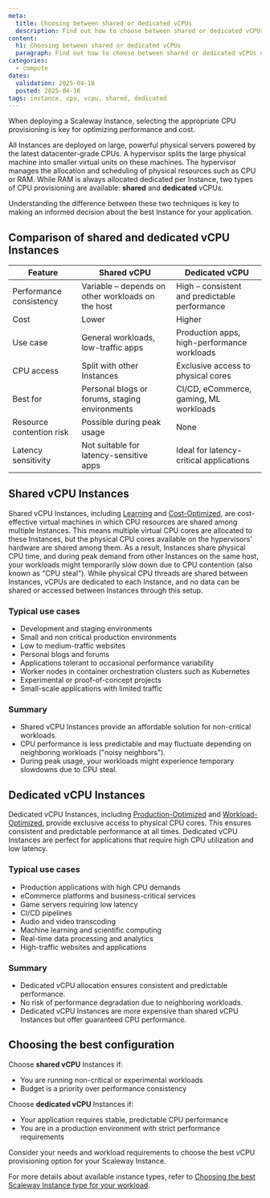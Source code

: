 ```yaml
---
meta:
  title: Choosing between shared or dedicated vCPUs
  description: Find out how to choose between shared or dedicated vCPUs depending on your workloads.
content:
  h1: Choosing between shared or dedicated vCPUs
  paragraph: Find out how to choose between shared or dedicated vCPUs depending on your workloads.
categories:
  - compute
dates:
  validation: 2025-04-18
  posted: 2025-04-18
tags: instance, cpu, vcpu, shared, dedicated
---
```


When deploying a Scaleway Instance, selecting the appropriate CPU provisioning is key for optimizing performance and cost.

All Instances are deployed on large, powerful physical servers powered by the latest datacenter-grade CPUs. A hypervisor splits the large physical machine into smaller virtual units on these machines.
The hypervisor manages the allocation and scheduling of physical resources such as CPU or RAM. While RAM is always allocated dedicated per Instance, two types of CPU provisioning are available: **shared** and **dedicated** vCPUs.

Understanding the difference between these two techniques is key to making an informed decision about the best Instance for your application.

## Comparison of shared and dedicated vCPU Instances

| Feature                         | Shared vCPU                                               | Dedicated vCPU                                                 |
|---------------------------------|----------------------------------------------------------|----------------------------------------------------------------|
| Performance consistency         | Variable – depends on other workloads on the host        | High – consistent and predictable performance                 |
| Cost                            | Lower                                                    | Higher                                                        |
| Use case                        | General workloads, low-traffic apps                  | Production apps, high-performance workloads                   |
| CPU access                      | Split with other Instances                               | Exclusive access to physical cores                            |
| Best for                        | Personal blogs or forums, staging environments           | CI/CD, eCommerce, gaming, ML workloads                        |
| Resource contention risk        | Possible during peak usage                               | None                                                          |
| Latency sensitivity             | Not suitable for latency-sensitive apps                  | Ideal for latency-critical applications                       |

## Shared vCPU Instances
Shared vCPU Instances, including [Learning](/instances/reference-content/learning/) and [Cost-Optimized](/instances/reference-content/cost-optimized/), are cost-effective virtual machines in which CPU resources are shared among multiple Instances.
This means multiple virtual CPU cores are allocated to these Instances, but the physical CPU cores available on the hypervisors' hardware are shared among them.
As a result, Instances share physical CPU time, and during peak demand from other Instances on the same host, your workloads might temporarily slow down due to CPU contention (also known as "CPU steal").
While physical CPU threads are shared between Instances, vCPUs are dedicated to each Instance, and no data can be shared or accessed between Instances through this setup.

### Typical use cases
- Development and staging environments
- Small and non critical production environments
- Low to medium-traffic websites
- Personal blogs and forums
- Applications tolerant to occasional performance variability
- Worker nodes in container orchestration clusters such as Kubernetes
- Experimental or proof-of-concept projects
- Small-scale applications with limited traffic

### Summary
- Shared vCPU Instances provide an affordable solution for non-critical workloads.
- CPU performance is less predictable and may fluctuate depending on neighboring workloads ("noisy neighbors").
- During peak usage, your workloads might experience temporary slowdowns due to CPU steal.

## Dedicated vCPU Instances
Dedicated vCPU Instances, including [Production-Optimized](/instances/reference-content/production-optimized/) and [Workload-Optimized](/instances/reference-content/workload-optimized/), provide exclusive access to physical CPU cores.
This ensures consistent and predictable performance at all times. Dedicated vCPU Instances are perfect for applications that require high CPU utilization and low latency.

### Typical use cases
- Production applications with high CPU demands
- eCommerce platforms and business-critical services
- Game servers requiring low latency
- CI/CD pipelines
- Audio and video transcoding
- Machine learning and scientific computing
- Real-time data processing and analytics
- High-traffic websites and applications

### Summary
- Dedicated vCPU allocation ensures consistent and predictable performance.
- No risk of performance degradation due to neighboring workloads.
- Dedicated vCPU Instances are more expensive than shared vCPU Instances but offer guaranteed CPU performance.

## Choosing the best configuration

Choose **shared vCPU** Instances if:

- You are running non-critical or experimental workloads
- Budget is a priority over performance consistency

Choose **dedicated vCPU** Instances if:

- Your application requires stable, predictable CPU performance
- You are in a production environment with strict performance requirements

Consider your needs and workload requirements to choose the best vCPU provisioning option for your Scaleway Instance.

For more details about available instance types, refer to [Choosing the best Scaleway Instance type for your workload](/instances/reference-content/choosing-instance-type/).
